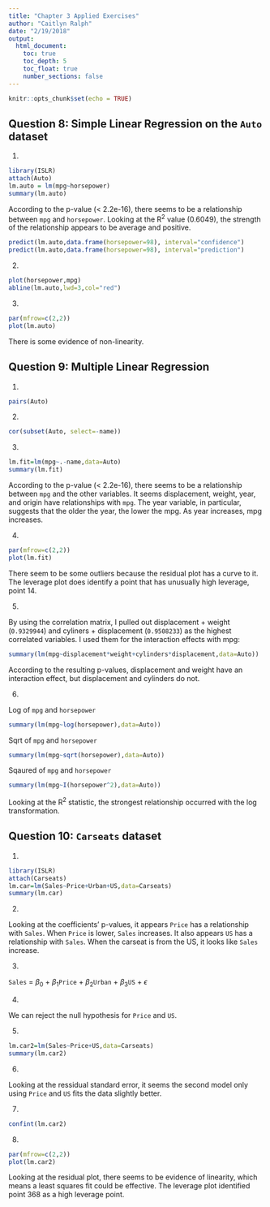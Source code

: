 ```yaml
---
title: "Chapter 3 Applied Exercises"
author: "Caitlyn Ralph"
date: "2/19/2018"
output: 
  html_document:
    toc: true
    toc_depth: 5
    toc_float: true
    number_sections: false
---
```


```r
knitr::opts_chunk$set(echo = TRUE)
```

## Question 8: Simple Linear Regression on the `Auto` dataset

1. 

```r
library(ISLR)
attach(Auto)
lm.auto = lm(mpg~horsepower)
summary(lm.auto)
```

According to the p-value (< 2.2e-16), there seems to be a relationship between `mpg` and `horsepower`. Looking at the R^2^ value (0.6049), the strength of the relationship appears to be average and positive.

```r
predict(lm.auto,data.frame(horsepower=98), interval="confidence")
predict(lm.auto,data.frame(horsepower=98), interval="prediction")
```

2. 

```r
plot(horsepower,mpg)
abline(lm.auto,lwd=3,col="red")
```

3. 

```r
par(mfrow=c(2,2))
plot(lm.auto)
```

There is some evidence of non-linearity.

## Question 9: Multiple Linear Regression

1. 

```r
pairs(Auto)
```

2. 

```r
cor(subset(Auto, select=-name))
```

3. 

```r
lm.fit=lm(mpg~.-name,data=Auto)
summary(lm.fit)
```

According to the p-value (< 2.2e-16), there seems to be a relationship between `mpg` and the other variables. It seems displacement, weight, year, and origin have relationships with `mpg`. The year variable, in particular, suggests that the older the year, the lower the mpg. As year increases, mpg increases.

4. 

```r
par(mfrow=c(2,2))
plot(lm.fit)
```

There seem to be some outliers because the residual plot has a curve to it. The leverage plot does identify a point that has unusually high leverage, point 14.

5. 

By using the correlation matrix, I pulled out displacement + weight (` 0.9329944`) and cyliners + displacement (`0.9508233`) as the highest correlated variables. I used them for the interaction effects with mpg:

```r
summary(lm(mpg~displacement*weight+cylinders*displacement,data=Auto))
```

According to the resulting p-values, displacement and weight have an interaction effect, but displacement and cylinders do not.

6. 

Log of `mpg` and `horsepower`

```r
summary(lm(mpg~log(horsepower),data=Auto))
```

Sqrt of `mpg` and `horsepower`

```r
summary(lm(mpg~sqrt(horsepower),data=Auto))
```

Sqaured of `mpg` and `horsepower`

```r
summary(lm(mpg~I(horsepower^2),data=Auto))
```

Looking at the R^2^ statistic, the strongest relationship occurred with the log transformation.

## Question 10: `Carseats` dataset

1. 

```r
library(ISLR)
attach(Carseats)
lm.car=lm(Sales~Price+Urban+US,data=Carseats)
summary(lm.car)
```

2. 

Looking at the coefficients' p-values, it appears `Price` has a relationship with `Sales`. When `Price` is lower, `Sales` increases. It also appears `US` has a relationship with `Sales`. When the carseat is from the US, it looks like `Sales` increase.

3. 

`Sales` = $\beta$~0~ + $\beta$~1~`Price` + $\beta$~2~`Urban` + $\beta$~3~`US` + $\epsilon$

4. 

We can reject the null hypothesis for `Price` and `US`.

5. 

```r
lm.car2=lm(Sales~Price+US,data=Carseats)
summary(lm.car2)
```

6. 

Looking at the ressidual standard error, it seems the second model only using `Price` and `US` fits the data slightly better.

7. 

```r
confint(lm.car2)
```

8. 

```r
par(mfrow=c(2,2))
plot(lm.car2)
```

Looking at the residual plot, there seems to be evidence of linearity, which means a least squares fit could be effective. The leverage plot identified point 368 as a high leverage point.